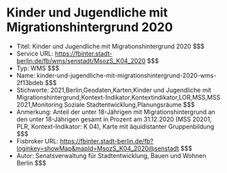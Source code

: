# Kinder und Jugendliche mit Migrationshintergrund 2020
- Titel: Kinder und Jugendliche mit Migrationshintergrund 2020 $$$
- Service URL: https://fbinter.stadt-berlin.de/fb/wms/senstadt/MsozS_K04_2020 $$$
- Typ: WMS $$$
- Name: kinder-und-jugendliche-mit-migrationshintergrund-2020-wms-2f13bdeb $$$
- Stichworte: 2021,Berlin,Geodaten,Karten,Kinder und Jugendliche mit Migrationshintergrund,Kontext-Indikator,Kontextindikator,LOR,MSS,MSS 2021,Monitoring Soziale Stadtentwicklung,Planungsräume $$$
- Anmerkung: Anteil der unter 18-Jährigen mit Migrationshintergrund an den unter 18-Jährigen gesamt in Prozent am 31.12.2020 (MSS 20201, PLR, Kontext-Indikator: K 04), Karte mit äquidistanter Gruppenbildung $$$
- Fisbroker URL: https://fbinter.stadt-berlin.de/fb?loginkey=showMap&mapId=MsozS_K04_2020@senstadt $$$
- Autor: Senatsverwaltung für Stadtentwicklung, Bauen und Wohnen Berlin $$$
